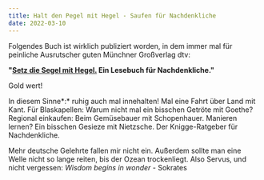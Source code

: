 ```yaml
---
title: Halt den Pegel mit Hegel - Saufen für Nachdenkliche
date: 2022-03-10
---
```

Folgendes Buch ist wirklich publiziert worden, in dem immer mal für peinliche Ausrutscher guten Münchner Großverlag dtv: 

**"[Setz die Segel mit Hegel.](https://www.dtv.de/buch/setz-die-segel-mit-hegel-34975) Ein Lesebuch für Nachdenkliche."**

Gold wert!

In diesem Sinne*:* ruhig auch mal innehalten! Mal eine Fahrt über Land mit Kant. Für Blaskapellen: Warum nicht mal ein bisschen Getröte mit Goethe? Regional einkaufen: Beim Gemüsebauer mit Schopenhauer. Manieren lernen? Ein bisschen Gesieze mit Nietzsche. Der Knigge-Ratgeber für Nachdenkliche. 

Mehr deutsche Gelehrte fallen mir nicht ein. Außerdem sollte man eine Welle nicht so lange reiten, bis der Ozean trockenliegt. Also Servus, und nicht vergessen: *Wisdom begins in wonder* - Sokrates